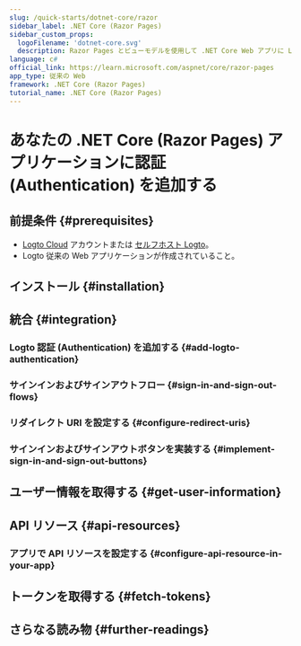 ```yaml
---
slug: /quick-starts/dotnet-core/razor
sidebar_label: .NET Core (Razor Pages)
sidebar_custom_props:
  logoFilename: 'dotnet-core.svg'
  description: Razor Pages とビューモデルを使用して .NET Core Web アプリに Logto を統合する。
language: c#
official_link: https://learn.microsoft.com/aspnet/core/razor-pages
app_type: 従来の Web
framework: .NET Core (Razor Pages)
tutorial_name: .NET Core (Razor Pages)
---
```




# あなたの .NET Core (Razor Pages) アプリケーションに認証 (Authentication) を追加する

<GuideTip />

## 前提条件 \{#prerequisites}

- [Logto Cloud](https://cloud.logto.io) アカウントまたは [セルフホスト Logto](/introduction/set-up-logto-oss)。
- Logto 従来の Web アプリケーションが作成されていること。

## インストール \{#installation}

<Installation />

## 統合 \{#integration}

### Logto 認証 (Authentication) を追加する \{#add-logto-authentication}

<AddAuthentication />

### サインインおよびサインアウトフロー \{#sign-in-and-sign-out-flows}

<SignInAndSignOutFlows />

### リダイレクト URI を設定する \{#configure-redirect-uris}

<ConfigureRedirectUris />

### サインインおよびサインアウトボタンを実装する \{#implement-sign-in-and-sign-out-buttons}

<ImplementButtons />

<Checkpoint />

## ユーザー情報を取得する \{#get-user-information}

<GetUserInformation />

## API リソース \{#api-resources}

<ApiResourcesDescription />

### アプリで API リソースを設定する \{#configure-api-resource-in-your-app}

<ConfigureApiResources />

## トークンを取得する \{#fetch-tokens}

<FetchTokens />

## さらなる読み物 \{#further-readings}

<FurtherReadings />
